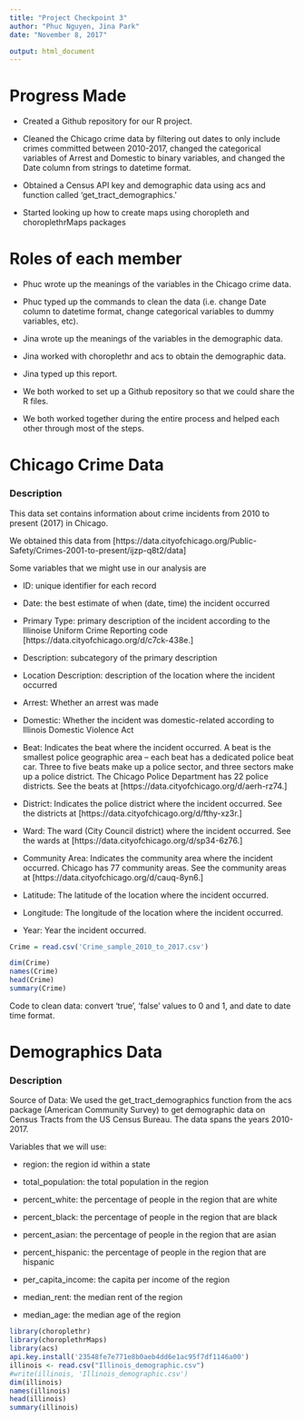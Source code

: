```yaml
---
title: "Project Checkpoint 3"
author: "Phuc Nguyen, Jina Park"
date: "November 8, 2017"

output: html_document
---
```


# Progress Made

- Created a Github repository for our R project.

- Cleaned the Chicago crime data by filtering out dates to only include crimes committed between 2010-2017, changed the categorical variables of Arrest and Domestic to binary variables, and changed the Date column from strings to datetime format.

- Obtained a Census API key and demographic data using acs and function called ‘get_tract_demographics.’

- Started looking up how to create maps using choropleth and choroplethrMaps packages


# Roles of each member

- Phuc wrote up the meanings of the variables in the Chicago crime data.

- Phuc typed up the commands to clean the data (i.e. change Date column to datetime format, change categorical variables to dummy variables, etc).

- Jina wrote up the meanings of the variables in the demographic data.

- Jina worked with choroplethr and acs to obtain the demographic data.

- Jina typed up this report.

- We both worked to set up a Github repository so that we could share the R files.

- We both worked together during the entire process and helped each other through most of the steps.


# Chicago Crime Data

### Description

This data set contains information about crime incidents from 2010 to present (2017) in Chicago.

We obtained this data from [https://data.cityofchicago.org/Public-Safety/Crimes-2001-to-present/ijzp-q8t2/data]

Some variables that we might use in our analysis are

- ID: unique identifier for each record

- Date: the best estimate of when (date, time) the incident occurred

- Primary Type: primary description of the incident according to the Illinoise Uniform Crime Reporting code [https://data.cityofchicago.org/d/c7ck-438e.]

- Description: subcategory of the primary description

- Location Description: description of the location where the incident occurred

- Arrest: Whether an arrest was made

- Domestic: Whether the incident was domestic-related according to Illinois Domestic Violence Act

- Beat: Indicates the beat where the incident occurred. A beat is the smallest police geographic area – each beat has a dedicated police beat car. Three to five beats make up a police sector, and three sectors make up a police district. The Chicago Police Department has 22 police districts. See the beats at [https://data.cityofchicago.org/d/aerh-rz74.]

- District: Indicates the police district where the incident occurred. See the districts at [https://data.cityofchicago.org/d/fthy-xz3r.]

- Ward: The ward (City Council district) where the incident occurred. See the wards at [https://data.cityofchicago.org/d/sp34-6z76.]

- Community Area: Indicates the community area where the incident occurred. Chicago has 77 community areas. See the community areas at [https://data.cityofchicago.org/d/cauq-8yn6.]

- Latitude: The latitude of the location where the incident occurred.

- Longitude: The longitude of the location where the incident occurred.

- Year: Year the incident occurred.


```r
Crime = read.csv('Crime_sample_2010_to_2017.csv')
```

```r
dim(Crime)
names(Crime)
head(Crime)
summary(Crime)
```


Code to clean data: convert 'true', 'false' values to 0 and 1, and date to date time format.

# Demographics Data

### Description

Source of Data: We used the get_tract_demographics function from the acs package (American Community Survey) to get demographic data on Census Tracts from the US Census Bureau. The data spans the years 2010-2017.

Variables that we will use:

- region: the region id within a state

- total_population: the total population in the region

- percent_white: the percentage of people in the region that are white

- percent_black: the percentage of people in the region that are black

- percent_asian: the percentage of people in the region that are asian

- percent_hispanic: the percentage of people in the region that are hispanic

- per_capita_income: the capita per income of the region

- median_rent: the median rent of the region

- median_age: the median age of the region


```r
library(choroplethr)
library(choroplethrMaps)
library(acs)
api.key.install('23548fe7e771e8b0aeb4dd6e1ac95f7df1146a00')
illinois <- read.csv("Illinois_demographic.csv")
#write(illinois, 'Illinois_demographic.csv')
dim(illinois)
names(illinois)
head(illinois)
summary(illinois)
```

